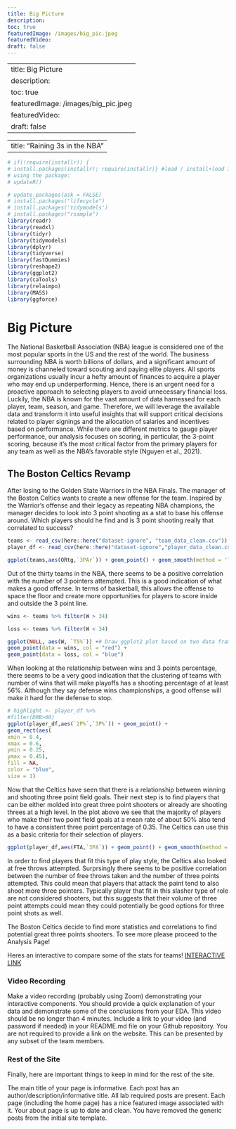 ```yaml
---
title: Big Picture
description:
toc: true
featuredImage: /images/big_pic.jpeg
featuredVideo:
draft: false
---
```


---
title: Big Picture
description:
toc: true
featuredImage: /images/big_pic.jpeg
featuredVideo:
draft: false
---

---
title: "Raining 3s in the NBA"
---
```r

# if(!require(installr)) {
# install.packages(installr); require(installr)} #load / install+load installr
# using the package:
# updateR()
```

```r
# update.packages(ask = FALSE)
# install.packages("lifecycle")
# install.packages('tidymodels')
# install.packages("rsample")
library(readr)
library(readxl)
library(tidyr)
library(tidymodels)
library(dplyr)
library(tidyverse)
library(fastDummies)
library(reshape2)
library(ggplot2)
library(caTools)
library(relaimpo)
library(MASS)
library(ggforce)
```

# Big Picture

The National Basketball Association (NBA) league is considered one of the
most popular sports in the US and the rest of the world. The business surrounding
NBA is worth billions of dollars, and a significant amount of money is channeled
toward scouting and paying elite players. All sports organizations usually incur a
hefty amount of finances to acquire a player who may end up underperforming.
Hence, there is an urgent need for a proactive approach to selecting players to
avoid unnecessary financial loss. Luckily, the NBA is known for the vast amount
of data harnessed for each player, team, season, and game. Therefore, we will
leverage the available data and transform it into useful insights that will support
critical decisions related to player signings and the allocation of salaries and
incentives based on performance. While there are different metrics to gauge player
performance, our analysis focuses on scoring, in particular, the 3-point scoring,
because it’s the most critical factor from the primary players for any team as well
as the NBA’s favorable style (Nguyen et al., 2021). 


## The Boston Celtics Revamp

After losing to the Golden State Warriors in the NBA Finals. The manager of the Boston Celtics wants to create a new offense for the team. Inspired by the Warrior's offense and their legacy as repeating NBA champions, the manager decides to look into 3 point shooting as a stat to base his offense around. Which players should he find and is 3 point shooting really that correlated to success? 

```r
teams <- read_csv(here::here("dataset-ignore", "team_data_clean.csv"))
player_df <- read_csv(here::here("dataset-ignore","player_data_clean.csv"))
```


```r
ggplot(teams,aes(ORtg,`3PAr`)) + geom_point() + geom_smooth(method = 'lm',linetype = "dashed")
```
Out of the thirty teams in the NBA, there seems to be a positive correlation with the number of 3 pointers attempted. This is a good indication of what makes a good offense. In terms of basketball, this allows the offense to space the floor and create more opportunities for players to score inside and outside the 3 point line. 
```r
wins <- teams %>% filter(W > 34)

loss <- teams %>% filter(W < 34)

ggplot(NULL, aes(W, `TS%`)) +# Draw ggplot2 plot based on two data frames
geom_point(data = wins, col = "red") +
geom_point(data = loss, col = "blue") 

```
When looking at the relationship between wins and 3 points percentage, there seems to be a very good indication that the clustering of teams with number of wins that will make playoffs has a shooting percentage of at least 56%. Although they say defense wins championships, a good offense will make it hard for the defense to stop. 
```r
# highlight <- player_df %>%
#filter(DRB>60)
ggplot(player_df,aes(`2P%`,`3P%`)) + geom_point() + 
geom_rect(aes(
xmin = 0.4,
xmax = 0.6,
ymin = 0.25,
ymax = 0.45),
fill = NA,
color = "blue",
size = 1)
```
Now that the Celtics have seen that there is a relationship between winning and shooting three point field goals. Their next step is to find players that can be either molded into great three point shooters or already are shooting threes at a high level. In the plot above we see that the majority of players who make their two point field goals at a mean rate of about 50% also tend to have a consistent three point percentage of 0.35. The Celtics can use this as a basic criteria for their selection of players.
```r
ggplot(player_df,aes(FTA,`3PA`)) + geom_point() + geom_smooth(method = 'lm',linetype = "dashed")
```
In order to find players that fit this type of play style, the Celtics also looked at free throws attempted. Surprsingly there seems to be positive correlation between the number of free throws taken and the number of three points attempted. This could mean that players that attack the paint tend to also shoot more three pointers. Typically player that fit in this slasher type of role are not considered shooters, but this suggests that their volume of three point attempts could mean they could potentially be good options for three point shots as well.

The Boston Celtics decide to find more statistics and correlations to find potential great three points shooters. To see more please proceed to the Analysis Page!


Heres an interactive to compare some of the stats for teams!
[INTERACTIVE LINK](https://huyphan.shinyapps.io/example/)

### Video Recording

Make a video recording (probably using Zoom) demonstrating your interactive components.
You should provide a quick explanation of your data and demonstrate some of the conclusions from your EDA.
This video should be no longer than 4 minutes.
Include a link to your video (and password if needed) in your README.md file on your Github repository. You are not required to provide a link on the website.
This can be presented by any subset of the team members.


### Rest of the Site

Finally, here are important things to keep in mind for the rest of the site. 

The main title of your page is informative.
Each post has an author/description/informative title.
All lab required posts are present.
Each page (including the home page) has a nice featured image associated with it.
Your about page is up to date and clean.
You have removed the generic posts from the initial site template.